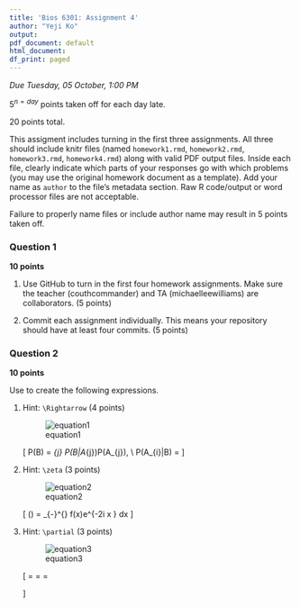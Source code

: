 ```yaml
---
title: 'Bios 6301: Assignment 4'
author: "Yeji Ko"
output:
pdf_document: default
html_document:
df_print: paged
---
```


*Due Tuesday, 05 October, 1:00 PM*

$5^{n=day}$ points taken off for each day late.

20 points total.

This assigment includes turning in the first three assignments. All three should
include knitr files (named `homework1.rmd`, `homework2.rmd`, `homework3.rmd`, `homework4.rmd`)
along with valid PDF output files. Inside each file, clearly indicate which
parts of your responses go with which problems (you may use the original homework
document as a template). Add your name as `author` to the file's metadata section.
Raw R code/output or word processor files are not acceptable.

Failure to properly name files or include author name may result in 5 points taken off.

### Question 1 ###

**10 points**

1. Use GitHub to turn in the first four homework assignments. Make sure the teacher (couthcommander) and TA (michaelleewilliams) are collaborators. (5 points)

1. Commit each assignment individually.  This means your repository should have at least four commits. (5 points)

### Question 2 ###

**10 points**

Use \LaTeX to create the following expressions.

1. Hint: `\Rightarrow` (4 points)

    ![equation1](eq1.png)
  
    \[
    P(B) = \sum_{j} P(B|A_{j})P(A_{j}), \\
    \Rightarrow P(A_{i}|B) = \frac{P(B|A_{i})P(A_{i})}{\sum_{j} P(B|A_{j})P(A_{j})}
    \]

1. Hint: `\zeta` (3 points)

    ![equation2](eq2.png)

    \[
    \hat{f}(\zeta) = \int_{-\infty}^{\infty} f(x)e^{-2\pi i x \zeta} dx
    \]
    
1. Hint: `\partial` (3 points)

    ![equation3](eq3.png)
    
    \[
    \mathbf{J} = \frac{d\mathbf{f}}{d\mathbf{x}} = \left[\frac{\partial\mathbf{f}}{\partial            
    x_{1}}\dots\frac{\partial\mathbf{f}}{\partial x_{n}}\right] 
    = \begin{bmatrix} 
    \frac{\partial f_{1}}{\partial x_{1}} & \dots & \frac{\partial f_{1}}{\partial x_{n}} \\
    \vdots & \ddots &  \vdots\\
    \frac{\partial f_{m}}{\partial x_{1}} & \dots  & \frac{\partial f_{m}}{\partial x_{n}}
    \end{bmatrix}
    \]
